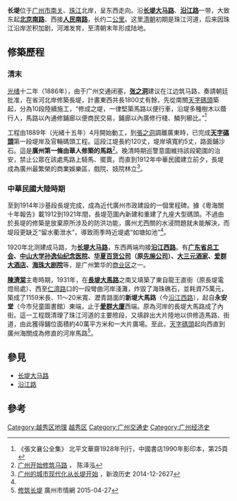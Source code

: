 '''长堤'''位于[[广州市|广州市]][[南关_(广州)|南关]]、[[珠江|珠江]]北岸，呈东西走向。沿'''[[长堤大马路|长堤大马路]]'''、'''[[沿江路_(广州)|沿江路]]'''一带，大致东起'''[[北京路_(越秀区)|北京南路]]'''、西接'''[[人民路_(广州)|人民南路]]'''，长约二[[公里|公里]]。这里[[清朝|清朝]]初期是珠江河道，后来因珠江沿岸淤积加剧，河滩发育，至清朝末年形成陆地。

==修築歷程==

===清末===

[[光绪|光绪]]十二年（1886年），由于广州交通闭塞，'''[[张之洞|张之洞]]'''建议在江边筑马路，奏請朝廷批准，在省河北岸修築長堤，計畫東西共長1800丈有餘，先從南關[[天字碼頭|天字碼頭]]築起，分為10段陸續施工，“修成之堤，一律堅築馬路以便行車，沿堤多種樹木以蔭行人，馬路以內通修鋪廊以便商民交易，鋪廊以內廣修行棧、鱗列櫛比。”<ref name="文集">《張文襄公全集》 北平文華齋1928年刊行，中國書店1990年影印本，第25頁</ref>

工程由1889年（光緒十五年）4月開始動工，到[[張之洞|張之洞]]調離廣東時，已完成'''[[天字碼頭|天字碼頭]]'''第一段堤岸及官輪碼頭工程。這段江堤長約120丈，堤岸填寬約5丈，路面鋪沙石。這是'''廣州第一條由華人修築的馬路'''<ref name="開">[http://www.gzsdfz.org.cn/was5/web/detail?record=68&channelid=9490&templet=gzhj_detail_temp2.jsp 广州开始修筑马路] {{Wayback|url=http://www.gzsdfz.org.cn/was5/web/detail?record=68&channelid=9490&templet=gzhj_detail_temp2.jsp |date=20171010155746 }}，	陈泽泓</ref>。晚清時期巡警意圖維持該段範圍的治安，禁止公眾在該處馬路上騎馬、擺賣。而直到1912年中華民國建立前夕，長堤成為廣州最繁榮的商業娛樂區，戲院、妓院林立<ref name="现代化">[http://history.sina.com.cn/bk/jds/2014-12-26/1850113560.shtml 广州的城市现代化从长堤开始] {{Wayback|url=http://history.sina.com.cn/bk/jds/2014-12-26/1850113560.shtml |date=20220110103857 }}，新浪历史 2014-12-2627</ref>。

===中華民國大陸時期===

至到1914年沙基段長堤完成，成為近代廣州市政建設的一個里程碑。據《粵海關十年報告》載1912到1921年間，長堤范圍內新建和重建了九座大型碼頭。不過由於長堤的修築是放棄原所涉及的防洪功能，廣州尤西關的水浸問題就未能解決，而堤段更缺乏“留水衢泄水”，導致雨季時近堤處“如塘如池”<ref name="现代化"/>。 

1920年北测建成马路，为'''[[长堤大马路|长堤大马路]]'''，东西两端均接'''[[沿江路_(广州)|沿江西路]]'''。有'''[[广东省总工会|广东省总工会]]、[[中山大学孙逸仙纪念医院|中山大学孙逸仙纪念医院]]、[[华夏百货公司|华夏百货公司]]（原[[先施公司|先施公司]]）、[[大三元酒家|大三元酒家]]、[[爱群大酒店|爱群大酒店]]、[[海珠大剧院|海珠大剧院]]'''等，是广州繁华的[[商业区|商业区]]之一。

'''[[陳濟棠|陳濟棠]]'''主粵時期，1931年，在'''[[長堤大馬路|長堤大馬路]]'''之南又填築了東自龍王直街（原長堤電燈局處）、西至[[仁濟路|仁濟路]]口的一段彎曲河岸淺灘，炸毀了海珠礁石，並耗資75萬元，築成了1159米長、11～20米寬、瀝青路面的'''新堤大馬路'''（今[[沿江西路|沿江西路]]），起自'''永安堂'''（今市兒童圖書館）東端，止于'''[[愛群大廈|愛群大廈]]'''西端。原為河岸的長堤大馬路成了內街。這一工程既清理了珠江河道的主要險段，又填辟出大片陸地以供修造馬路、街道，由此獲得鋪位面積約40萬平方米和一大片廣場。至此，[[天字碼頭|天字碼頭]]起向西直到廣州海關成為修直的河岸馬路<ref name="修">[http://www.gzsdfz.org.cn/zjgz/ycls/201504/t20150427_26450.html 修筑长堤] {{Wayback|url=http://www.gzsdfz.org.cn/zjgz/ycls/201504/t20150427_26450.html |date=20171010155614 }} 廣州市情網 2015-04-27</ref>。

== 參見 ==
*[[长堤大马路|长堤大马路]]
*[[沿江路_(广州)|沿江路]]

== 參考 ==
{{reflist|2}}

[[Category:越秀区地理|Category:越秀区地理]]
[[Category:广州地方|越秀区]]
[[Category:广州交通史|Category:广州交通史]]
[[Category:广州经济史|Category:广州经济史]]